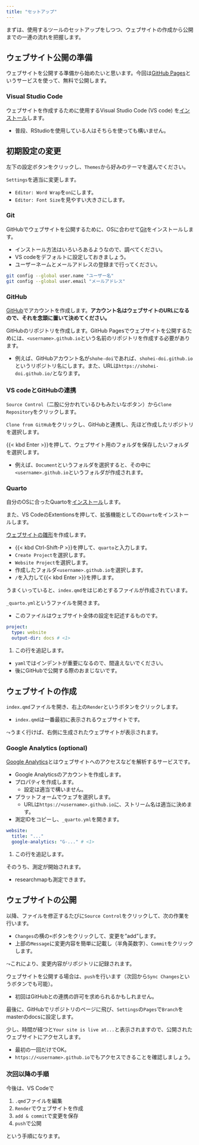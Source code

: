 ```yaml
---
title: "セットアップ"
---
```


まずは、使用するツールのセットアップをしつつ、ウェブサイトの作成から公開までの一連の流れを把握します。

## ウェブサイト公開の準備

ウェブサイトを公開する準備から始めたいと思います。今回は[GitHub Pages](https://docs.github.com/ja/pages)というサービスを使って、無料で公開します。

### Visual Studio Code

ウェブサイトを作成するために使用するVisual Studio Code (VS code) を[インストール](https://code.visualstudio.com/)します。

- 普段、RStudioを使用している人はそちらを使っても構いません。

:::{.callout-note collapse="true"}

## 初期設定の変更

左下の設定ボタンをクリックし、`Themes`から好みのテーマを選んでください。

`Settings`を適当に変更します。

- `Editor: Word Wrap`を`on`にします。
- `Editor: Font Size`を見やすい大きさにします。

:::

### Git

GitHubでウェブサイトを公開するために、OSに合わせて[Git](https://git-scm.com/)をインストールします。

- インストール方法はいろいろあるようなので、調べてください。
- VS codeをデフォルトに設定しておきましょう。
- ユーザーネームとメールアドレスの登録まで行ってください。

```bash
git config --global user.name "ユーザー名"
git config --global user.email "メールアドレス"
```

### GitHub

[GitHub](https://github.com/)でアカウントを作成します。**アカウント名はウェブサイトのURLになるので、それを念頭に置いて決めてください。**

GitHubのリポジトリを作成します。GitHub Pagesでウェブサイトを公開するためには、`<username>.github.io`という名前のリポジトリを作成する必要があります。

- 例えば、GitHubアカウント名が`shohe-doi`であれば、`shohei-doi.github.io`というリポジトリ名にします。また、URLは`https://shohei-doi.github.io/`となります。

### VS codeとGitHubの連携

<!-- 左のExtentions（4つの正方形のボタン）を押して、`GitHub Pull Requests and Issues`をインストールします。 -->

`Source Control`（二股に分かれているひもみたいなボタン）から`Clone Repository`をクリックします。

`Clone from GitHub`をクリックし、GitHubと連携し、先ほど作成したリポジトリを選択します。

{{< kbd Enter >}}を押して、ウェブサイト用のフォルダを保存したいフォルダを選択します。

- 例えば、`Document`というフォルダを選択すると、その中に`<username>.github.io`というフォルダが作成されます。

### Quarto

自分のOSに合ったQuartoを[インストール](https://quarto.org/docs/get-started/)します。

また、VS CodeのExtentionsを押して、拡張機能としての`Quarto`をインストールします。

[ウェブサイトの雛形](https://quarto.org/docs/websites/)を作成します。

- {{< kbd Ctrl-Shift-P >}}を押して、`quarto`と入力します。
- `Create Project`を選択します。
- `Website Project`を選択します。
- 作成したフォルダ`<username>.github.io`を選択します。
- `/`を入力して{{< kbd Enter >}}を押します。

うまくいっていると、`index.qmd`をはじめとするファイルが作成されています。

`_quarto.yml`というファイルを開きます。

- このファイルはウェブサイト全体の設定を記述するものです。

```yaml
project:
  type: website
  output-dir: docs # <1>
```

1. この行を追記します。

- `yaml`ではインデントが重要になるので、間違えないでください。
- 後にGitHubで公開する際のおまじないです。

## ウェブサイトの作成

`index.qmd`ファイルを開き、右上の`Render`というボタンをクリックします。

- `index.qmd`は一番最初に表示されるウェブサイトです。

$\leadsto$うまく行けば、右側に生成されたウェブサイトが表示されます。

### Google Analytics (optional)

[Google Analytics](https://marketingplatform.google.com/intl/ja/about/analytics/)とはウェブサイトへのアクセスなどを解析するサービスです。

- Google Analyticsのアカウントを作成します。
- プロパティを作成します。
  - 設定は適当で構いません。
- プラットフォームでウェブを選択します。
  - URLは`https://<username>.github.io`に、ストリーム名は適当に決めます。
- 測定IDをコピーし、`_quarto.yml`を開きます。

```yaml
website:
  title: "..."
  google-analytics: "G-..." # <1>
```

1. この行を追記します。

そのうち、測定が開始されます。

- researchmapも測定できます。

## ウェブサイトの公開

以降、ファイルを修正するたびに`Source Control`をクリックして、次の作業を行います。

- `Changes`の横の`+`ボタンをクリックして、変更を"add"します。
- 上部の`Message`に変更内容を簡単に記載し（半角英数字）、`Commit`をクリックします。

$\leadsto$これにより、変更内容がリポジトリに記録されます。

ウェブサイトを公開する場合は、`push`を行います（次回から`Sync Changes`というボタンでも可能）。

- 初回はGitHubとの連携の許可を求められるかもしれません。

最後に、GitHubでリポジトリのページに飛び、`Settings`の`Pages`で`Branch`をmasterのdocsに設定します。

少し、時間が経つと`Your site is live at...`と表示されますので、公開されたウェブサイトにアクセスします。

- 最初の一回だけでOK。
- `https://<username>.github.io`でもアクセスできることを確認しましょう。

### 次回以降の手順

今後は、VS Codeで

1. `.qmd`ファイルを編集
2. `Render`でウェブサイトを作成
3. `add & commit`で変更を保存
4. `push`で公開

という手順になります。
